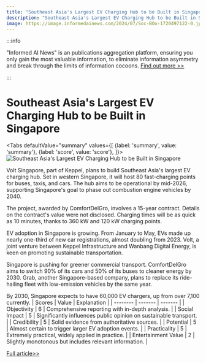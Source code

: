 ```yaml
---
title: "Southeast Asia's Largest EV Charging Hub to be Built in Singapore"
description: "Southeast Asia's Largest EV Charging Hub to be Built in Singapore"
image: https://image.informedainews.com/2024/07/Soc-BOo-1720497122-0.jpg
---
```



:::info

"Informed AI News" is an publications aggregation platform, ensuring you only gain the most valuable information, to eliminate information asymmetry and break through the limits of information cocoons.  [Find out more >>](/)

:::

# Southeast Asia's Largest EV Charging Hub to be Built in Singapore


<Tabs
	defaultValue="summary"
	values={[
	{label: 'summary', value: 'summary'},
	{label: 'score', value: 'score'},
]}>
<TabItem value="summary">
<img
  src="https://image.informedainews.com/2024/07/Soc-BOo-1720497122-0.jpg"
  alt="Southeast Asia's Largest EV Charging Hub to be Built in Singapore"
/>



Volt Singapore, part of Keppel, plans to build Southeast Asia's largest EV charging hub. Set in western Singapore, it will host 80 fast-charging points for buses, taxis, and cars. The hub aims to be operational by mid-2026, supporting Singapore's goal to phase out combustion engine vehicles by 2040.

The project, awarded by ComfortDelGro, involves a 15-year contract. Details on the contract's value were not disclosed. Charging times will be as quick as 10 minutes, thanks to 360 kW and 120 kW charging points.

EV adoption in Singapore is growing. From January to May, EVs made up nearly one-third of new car registrations, almost doubling from 2023. Volt, a joint venture between Keppel Infrastructure and Wanbang Digital Energy, is keen on promoting sustainable transportation.

Singapore is pushing for greener commercial transport. ComfortDelGro aims to switch 90% of its cars and 50% of its buses to cleaner energy by 2030. Grab, another Singapore-based company, plans to replace its ride-hailing fleet with low-emission vehicles by the same year.

By 2030, Singapore expects to have 60,000 EV chargers, up from over 7,100 currently.
</TabItem>
<TabItem value="score">
	| Scores     | Value   | Explanation |
	| -------- | ------- | ------- |
	| Objectivity  | 6    | Comprehensive reporting with in-depth analysis.    |
	| Social Impact | 5     | Significantly influences public opinion on sustainable transport.    |
	| Credibility    | 5    | Solid evidence from authoritative sources.    |
	| Potential    | 5    | Almost certain to trigger larger EV adoption events.    |
	| Practicality    | 5    | Extremely practical, widely applied in practice.    |
	| Entertainment Value    | 2    | Slightly monotonous but includes relevant information.    |
</TabItem>
</Tabs>

[Full article>>](https://asia.nikkei.com/Business/Automobiles/Electric-vehicles/Southeast-Asia-s-largest-EV-charging-hub-to-be-built-in-Singapore)
